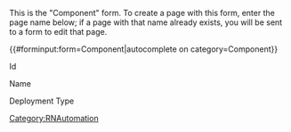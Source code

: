 <noinclude>
This is the "Component" form.
To create a page with this form, enter the page name below;
if a page with that name already exists, you will be sent to a form to edit that page.


{{#forminput:form=Component|autocomplete on category=Component}}

</noinclude><includeonly>
<div id="wikiPreview" style="display: none; padding-bottom: 25px; margin-bottom: 25px; border-bottom: 1px solid #AAAAAA;"></div>
{{{for template|Component|multiple}}}
<div class="col-md-2 form-label">Id</div> 
<div class="col-md-10">{{{field|Id|default=uuid}}}</div>

<div class="col-md-2 form-label">Name</div> 
<div class="col-md-10">{{{field|Name}}}</div>   
    
<div class="col-md-2 form-label">Deployment Type {{FormTip|This component will populate all possible release note display types by default. To constrain this component to a subset of possible display types, set that list here.

For example, SIP Server is constrained to '''on-premises''' and '''private edition''' displays only.
}}</div> 
<div class="col-md-10">{{{field|DeploymentType|input type=tokens|cargo table=DeploymentType|cargo field=Name}}}</div>   
{{{end template}}}

{{{standard input|summary}}}

{{{standard input|minor edit}}} {{{standard input|watch}}}

{{{standard input|save}}} {{{standard input|preview}}} {{{standard input|changes}}} {{{standard input|cancel}}}
</includeonly>
{{HideExpandAll}}

<noinclude>[[Category:RNAutomation]]
</noinclude>
